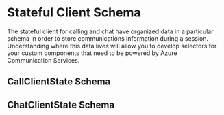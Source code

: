 
<Meta title="Stateful Client/Reference" />

# Stateful Client Schema

The stateful client for calling and chat have organized data in a particular schema in order to store communications information during a session. Understanding where this
data lives will allow you to develop selectors for your custom components that need to be powered by Azure Communication Services.

## CallClientState Schema

## ChatClientState Schema
